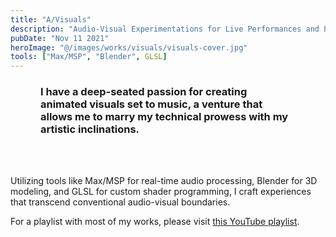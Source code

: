 ```yaml
---
title: "A/Visuals"
description: "Audio-Visual Experimentations for Live Performances and Processed Video: Unlocking Profound Experiences Through Multi-Sensory Engagement"
pubDate: "Nov 11 2021"
heroImage: "@/images/works/visuals/visuals-cover.jpg"
tools: ["Max/MSP", "Blender", GLSL]
---
```



<h3 style="padding: 0 3rem 3rem 3rem;">I have a deep-seated passion for creating animated visuals set to music, a venture that allows me to marry my technical prowess with my artistic inclinations.</h3>

<YouTube id="https://www.youtube.com/watch?v=JaCYhXQYDKg" />

Utilizing tools like Max/MSP for real-time audio processing, Blender for 3D modeling, and GLSL for custom shader programming, I craft experiences that transcend conventional audio-visual boundaries.

<YouTube id="https://www.youtube.com/watch?v=rsTxcpujBLc" />

For a playlist with most of my works, please visit [this YouTube playlist](https://www.youtube.com/playlist?list=PLNgUiXAsdpaVbq6BO8H0ZVS20h0A_o_2F).

<YouTube id="https://www.youtube.com/watch?v=rqg9pFlV-0s" />
<YouTube id="https://www.youtube.com/watch?v=0Fao44RImkQ" />

